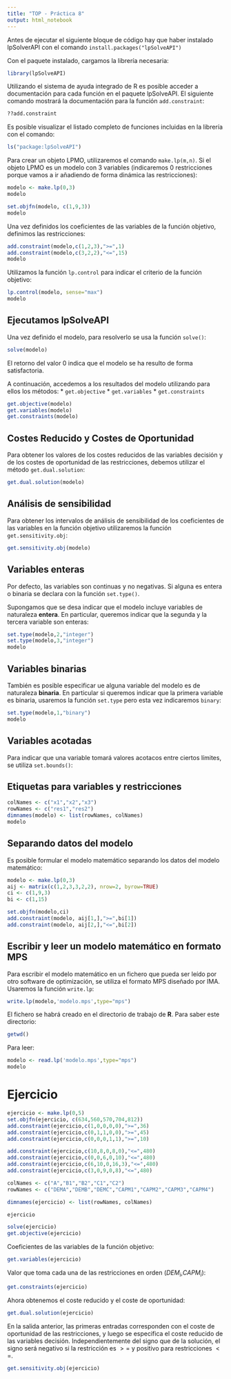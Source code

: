 ```yaml
---
title: "TOP - Práctica 8"
output: html_notebook
---
```


Antes de ejecutar el siguiente bloque de código hay que haber instalado IpSolverAPI con el comando `install.packages("lpSolveAPI")`

Con el paquete instalado, cargamos la librería necesaria:
```r
library(lpSolveAPI)
```

Utilizando el sistema de ayuda integrado de R es posible acceder a documentación para cada función en el paquete lpSolveAPI. El siguiente comando mostrará la documentación para la función `add.constraint`:

```r
??add.constraint
```

Es posible visualizar el listado completo de funciones incluidas en la librería con el comando:

```r
ls("package:lpSolveAPI")
```

Para crear un objeto LPMO, utilizaremos el comando `make.lp(m,n)`. Si el objeto LPMO es un
modelo con 3 variables (indicaremos 0 restricciones porque vamos a ir añadiendo de forma 
dinámica las restricciones):

```r
modelo <- make.lp(0,3)
modelo
```

```r
set.objfn(modelo, c(1,9,3))
modelo
```

Una vez definidos los coeficientes de las variables de la función objetivo, definimos las restricciones:
```r
add.constraint(modelo,c(1,2,3),">=",1)
add.constraint(modelo,c(3,2,2),"<=",15)
modelo
```

Utilizamos la función `lp.control` para indicar el criterio de la función objetivo:
```r
lp.control(modelo, sense="max")
modelo
```

## Ejecutamos lpSolveAPI

Una vez definido el modelo, para resolverlo se usa la función `solve()`:
```r
solve(modelo)
```

El retorno del valor 0 indica que el modelo se ha resulto de forma satisfactoria.

A continuación, accedemos a los resultados del modelo utilizando para ellos los métodos:
* `get.objective`
* `get.variables`
* `get.constraints`

```r
get.objective(modelo)
get.variables(modelo)
get.constraints(modelo)
```

## Costes Reducido y Costes de Oportunidad

Para obtener los valores de los costes reducidos de las variables decisión y de los costes de oportunidad de las restricciones, debemos utilizar el método `get.dual.solution`:
```r
get.dual.solution(modelo)
```

## Análisis de sensibilidad
Para obtener los intervalos de análisis de sensibilidad de los coeficientes de las variables en la función objetivo utilizaremos la función `get.sensitivity.obj`:
```r
get.sensitivity.obj(modelo)
```

## Variables enteras

Por defecto, las variables son continuas y no negativas. Si alguna es entera o binaria se declara con la función `set.type()`.

Supongamos que se desa indicar que el modelo incluye variables de naturaleza **entera**. En particular, queremos indicar que la segunda y la tercera variable son enteras:
```r
set.type(modelo,2,"integer")
set.type(modelo,3,"integer")
modelo
```

## Variables binarias
También es posible especificar ue alguna variable del modelo es de naturaleza **binaria**. En particular si queremos indicar que la primera variable es binaria, usaremos la función `set.type` pero esta vez indicaremos `binary`:

```r
set.type(modelo,1,"binary")
modelo
```

## Variables acotadas
Para indicar que una variable tomará valores acotacos entre ciertos límites, se utiliza `set.bounds()`:

## Etiquetas para variables y restricciones
```r
colNames <- c("x1","x2","x3")
rowNames <- c("res1","res2")
dimnames(modelo) <- list(rowNames, colNames)
modelo
```

## Separando datos del modelo
Es posible formular el modelo matemático separando los datos del modelo matemático:
```r
modelo <- make.lp(0,3)
aij <- matrix(c(1,2,3,3,2,2), nrow=2, byrow=TRUE)
ci <- c(1,9,3)
bi <- c(1,15)

set.objfn(modelo,ci)
add.constraint(modelo, aij[1,],">=",bi[1])
add.constraint(modelo, aij[2,],"<=",bi[2])
```

## Escribir y leer un modelo matemático en formato MPS

Para escribir el modelo matemático en un fichero que pueda ser leído por otro software de optimización, se utiliza el formato MPS diseñado por IMA. Usaremos la función `write.lp`:
```r
write.lp(modelo,'modelo.mps',type="mps")
```

El fichero se habrá creado en el directorio de trabajo de **R**. Para saber este directorio:
```r
getwd()
```

Para leer:
```r
modelo <- read.lp('modelo.mps',type="mps")
modelo
```

# Ejercicio

```r
ejercicio <- make.lp(0,5)
set.objfn(ejercicio, c(634,560,570,704,812))
add.constraint(ejercicio,c(1,0,0,0,0),">=",36)
add.constraint(ejercicio,c(0,1,1,0,0),">=",45)
add.constraint(ejercicio,c(0,0,0,1,1),">=",10)

add.constraint(ejercicio,c(10,8,0,8,0),"<=",480)
add.constraint(ejercicio,c(0,0,6,0,10),"<=",480)
add.constraint(ejercicio,c(6,10,0,16,3),"<=",480)
add.constraint(ejercicio,c(3,0,9,0,8),"<=",480)

colNames <- c("A","B1","B2","C1","C2")
rowNames <- c("DEMA","DEMB","DEMC","CAPM1","CAPM2","CAPM3","CAPM4")

dimnames(ejercicio) <- list(rowNames, colNames)

ejercicio
```

```r
solve(ejercicio)
get.objective(ejercicio)
```


Coeficientes de las variables de la función objetivo:
```r
get.variables(ejercicio)
```

Valor que toma cada una de las restricciones en orden ($DEM_i$,$CAPM_i$):
```r
get.constraints(ejercicio)
```

Ahora obtenemos el coste reducido y el coste de oportunidad:
```r
get.dual.solution(ejercicio)
```

En la salida anterior, las primeras entradas corresponden con el coste de oportunidad de las restricciones, y luego se especifica el coste reducido de las variables decisión. Independientemente del signo que de la solución, el signo será negativo si la restricción es $>=$ y positivo para restricciones $<=$.

```r
get.sensitivity.obj(ejercicio)
```

